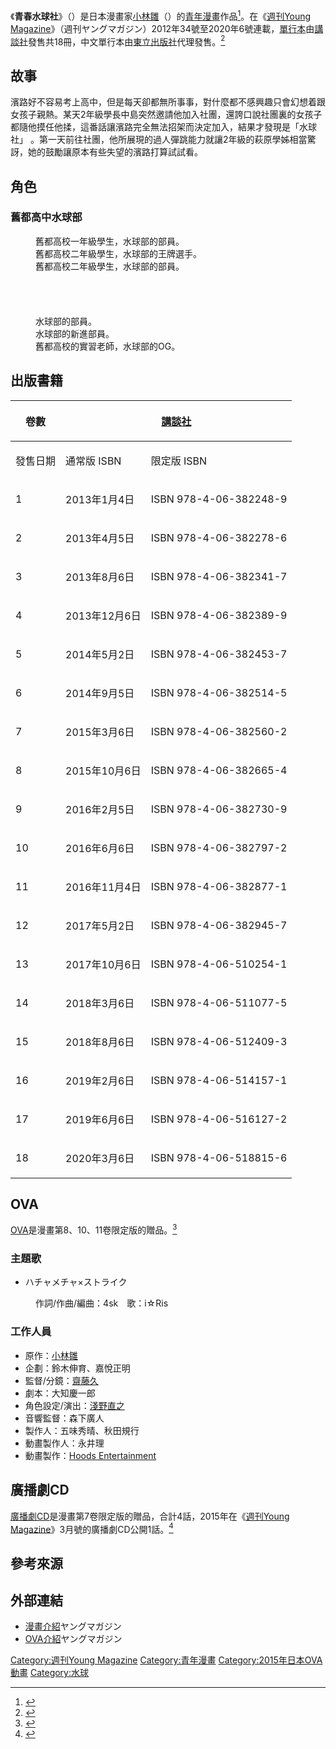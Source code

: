 {{expand|time=2015-10-21T14:12:04+00:00}}
{{noteTA
|1= zh-tw:青春水球社;zh-cn:巨乳娘×屌丝男;
}}
{{Infobox animanga/Headerofja
|title= 青春水球社
|image= Hantsu x Trash manga volume 1 cover.jpg
|size= 265px
|caption= 《青春水球社》漫畫單行本第一本封面
|japanese= ハンツー×トラッシュ
|english= Hantsu x Trash
|kana= はんつうとらつしゆ
|romaji= 
|genre= [[運動|運動]]、[[喜劇|喜劇]]
}}
{{Infobox animanga/name
|original= 
|official= 
|formal= {{flagicon|ROC}} -{青春水球社}-
|common= 巨乳娘×屌絲男
}}
{{Infobox animanga/Manga
|標題= 
|作者= 
|作畫= [[小林雛|小林雛]]
|出版社= {{flagicon|JPN}} [[講談社|講談社]]<br>{{flagicon|ROC}} [[東立出版社|東立出版社]]
|其他出版社= 
|連載雜誌= [[週刊Young_Magazine|週刊Young Magazine]]
|label= ヤンマガKC
|網路= 
|開始= 2012年34號
|結束= 2020年6號
|冊數= 全18卷<br>{{flagicon|ROC}} 8卷
|話數= 全199話
|其他= 
}}
{{Infobox animanga/OVA
|ONA= 
|標題= 
|原案= 
|原作= 小林雛
|總導演= 
|導演= 斎藤久
|系列構成= 
|劇本= 大知慶一郎
|人物原案= 小林雛
|人物設定= 浅野直之
|機械設定= 
|音樂= 
|音樂製作= 
|動畫製作= [[Hoods_Entertainment|Hoods Entertainment]]
|製作= 
|書籍= 漫畫第8、10、11卷限定版
|出版商= 講談社
|代理發行= 
|其他代理發行=
|網路= 
|發售日= 2015年10月6日－2016年11月4日
|開始= 
|結束= 
|話數= 3
|其他= 
}}
{{Infobox animanga/Footerofja}}
《'''青春水球社'''》（{{lang-ja|ハンツー×トラッシュ}}）是日本漫畫家[[小林雛|小林雛]]（{{lang|ja|こばやしひよこ}}）的[[青年漫畫|青年漫畫]]作品<ref>{{cite web|url=http://www.animenewsnetwork.com/encyclopedia/manga.php?id=17578|title=Hantsu x Trash (manga)|publisher=[[Anime_News_Network|Anime News Network]]|accessdate=2015年11月7日|language=en}}</ref>。在《[[週刊Young_Magazine|週刊Young Magazine]]》（週刊ヤングマガジン）2012年34號至2020年6號連載，[[單行本|單行本]]由[[講談社|講談社]]發售共18冊，中文單行本由[[東立出版社|東立出版社]]代理發售。<ref>{{cite web|url=http://www.tongli.com.tw/BooksList.aspx?B=KD0488|title=青春水球社|work=東立漫遊網|publisher=東立出版社|accessdate=2015年11月7日|language=zh-tw|deadurl=yes|archiveurl=https://web.archive.org/web/20160304115348/http://www.tongli.com.tw/BooksList.aspx?B=KD0488|archivedate=2016年3月4日}}</ref>

==故事==
濱路好不容易考上高中，但是每天卻都無所事事，對什麼都不感興趣只會幻想着跟女孩子親熱。某天2年級學長中島突然邀請他加入社團，還誇口說社團裏的女孩子都隨他摸任他揉，這番話讓濱路完全無法招架而決定加入，結果才發現是「水球社」 。第一天前往社團，他所展現的過人彈跳能力就讓2年級的萩原學姊相當驚訝，她的鼓勵讓原本有些失望的濱路打算試試看。

==角色==
=== 舊都高中水球部 ===
; {{nihongo|濱路洋平|浜路洋平（はまじ ようへい）|聲：[[内田雄馬|内田雄馬]]}}
:舊都高校一年級學生，水球部的部員。
; {{nihongo|萩原千聖|萩原千聖（はぎわら ちさと）|聲：[[內田真禮|內田真禮]]}}
:舊都高校二年級學生，水球部的王牌選手。
; {{nihongo|中島|中島（なかじま）|聲：[[松本健太|松本健太]]}}
:舊都高校二年級學生，水球部的部員。
; {{nihongo|真野|真野（まの）}}
; {{nihongo|中元|中元|聲：[[髙橋孝治|髙橋孝治]]}}
; {{nihongo|鹽田|塩田|聲：[[鈴木晴久|鈴木晴久]]}}
; {{nihongo|雨宮|雨宮|聲：[[巽悠衣子|巽悠衣子]]}}
; {{nihongo|篠崎舞衣|篠崎舞衣（しのざき まい）|聲：[[久保百合花|久保百合花]]}}
:水球部的部員。
; {{nihongo|速水真紀|速水真紀（はやみ まき）|聲：[[山北早紀|山北早紀]]}}
:水球部的新進部員。
; {{nihongo|美好真奈美|美好 まなみ（みよし まなみ）|聲：[[伊藤靜|伊藤靜]]}}
:舊都高校的實習老師，水球部的OG。

== 出版書籍 ==
{| class=wikitable style="font-size:small;"
!rowspan="2"|卷數 
!colspan="3"|{{flagicon|JPN}} [[講談社|講談社]]
!colspan="2"|{{flagicon|ROC}} [[東立出版社|東立出版社]]
|-
!發售日期!!通常版 ISBN!!限定版 ISBN!!發售日期!!ISBN
|-
! 1
| 2013年1月4日|| ISBN 978-4-06-382248-9|| rowspan="6" {{n/a}}
| 2015年1月5日|| ISBN 978-986-348-999-3
|-
! 2
| 2013年4月5日|| ISBN 978-4-06-382278-6
| 2015年1月5日|| ISBN 978-986-365-000-3
|-
! 3
| 2013年8月6日|| ISBN 978-4-06-382341-7
| 2015年3月9日|| ISBN 978-986-365-002-7
|-
! 4
| 2013年12月6日|| ISBN 978-4-06-382389-9
| 2015年4月14日|| ISBN 978-986-365-002-7
|-
! 5
| 2014年5月2日|| ISBN 978-4-06-382453-7
| 2015年11月6日|| ISBN 978-986-365-097-3
|-
! 6
| 2014年9月5日|| ISBN 978-4-06-382514-5
| 2015年12月17日|| ISBN 978-986-382-148-9
|-
! 7
| 2015年3月6日|| ISBN 978-4-06-382560-2|| ISBN 978-4-06-358758-6
| 2018年6月7日|| ISBN 978-986-431-377-8
|-
! 8
| 2015年10月6日|| ISBN 978-4-06-382665-4|| ISBN 978-4-06-362314-7
| 2022年1月7日|| ISBN 978-986-462-702-8
|-
! 9
|2016年2月5日||ISBN 978-4-06-382730-9||{{n/a}}
| ||
|-
! 10
|2016年6月6日
|ISBN 978-4-06-382797-2
|ISBN 978-4-06-362333-8
|
|
|-
! 11
|2016年11月4日
|ISBN 978-4-06-382877-1
|ISBN 978-4-06-362342-0
|
|
|-
! 12
|2017年5月2日
|ISBN 978-4-06-382945-7
|ISBN 978-4-06-397033-3
|
|
|-
! 13
|2017年10月6日
|ISBN 978-4-06-510254-1
|ISBN 978-4-06-510478-1
|
|
|-
! 14
|2018年3月6日
|ISBN 978-4-06-511077-5
|ISBN 978-4-06-511183-3
|
|
|-
! 15
|2018年8月6日
|ISBN 978-4-06-512409-3
|ISBN 978-4-06-512410-9
|
|
|-
! 16
|2019年2月6日
|ISBN 978-4-06-514157-1
|ISBN 978-4-06-515005-4
|
|
|-
! 17
|2019年6月6日
|ISBN 978-4-06-516127-2
|ISBN 978-4-06-516130-2
|
|
|-
! 18
| 2020年3月6日
| ISBN 978-4-06-518815-6
| ISBN 978-4-06-518814-9
|
|
|}

==OVA==
[[OVA|OVA]]是漫畫第8、10、11卷限定版的贈品。<ref>{{cite web|url=http://www.animenewsnetwork.com/encyclopedia/anime.php?id=17579|title=Hantsu x Trash (OAV)|publisher=Anime News Network|accessdate=2015年11月7日|language=en}}</ref>

===主題歌===
*ハチャメチャ×ストライク
:作詞/作曲/編曲：4sk　歌：i☆Ris

===工作人員===
*原作：[[小林雛|小林雛]]
*企劃：鈴木伸育、嘉悅正明
*監督/分鏡：[[齋藤久|齋藤久]]
*劇本：大知慶一郎
*角色設定/演出：[[淺野直之|淺野直之]]
*音響監督：森下廣人
*製作人：五味秀晴、秋田規行
*動畫製作人：永井理
*動畫製作：[[Hoods_Entertainment|Hoods Entertainment]]

==廣播劇CD==
[[廣播劇CD|廣播劇CD]]是漫畫第7卷限定版的贈品，合計4話，2015年在《[[週刊Young_Magazine|週刊Young Magazine]]》3月號的廣播劇CD公開1話。<ref>{{cite web|title=「ハンツー×トラッシュ」ドラマCD化！内田雄馬＆真礼や伊藤静が出演|url=https://natalie.mu/comic/news/136456|website=ナタリー|language=ja|date=2015年1月19日}}</ref>

==參考來源==
<references />

==外部連結==
*[http://yanmaga.jp/contents/hantsu_torasshu 漫畫介紹]ヤングマガジン{{ja icon}}
*[https://web.archive.org/web/20160616170647/http://yanmaga.jp/spcontents/hantsu_torasshu_kc10.html OVA介紹]ヤングマガジン{{ja icon}}

{{Hoods}}
{{DEFAULTSORT:Hantsu x Trash}}

[[Category:週刊Young_Magazine|Category:週刊Young Magazine]]
[[Category:青年漫畫|Category:青年漫畫]]
[[Category:2015年日本OVA動畫|Category:2015年日本OVA動畫]]
[[Category:水球|Category:水球]]